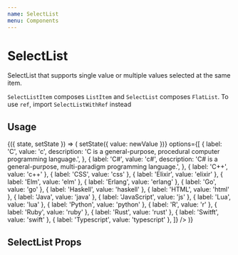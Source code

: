 ```yaml
---
name: SelectList
menu: Components
---
```




# SelectList

SelectList that supports single value or multiple values selected at the same item.

`SelectListItem` composes `ListItem` and `SelectList` composes `FlatList`.
To use `ref`, import `SelectListWithRef` instead

## Usage

<Playground>
  <State initial={{ value: ['c', 'js', 'go'] }}>
    {({ state, setState }) => (
      <Box height={300}>
        <SelectList
          isMulti
          value={state.value}
          onValueChange={(newValue, itemIndex) => setState({ value: newValue })}
          options={[
            {
              label: 'C',
              value: 'c',
              description:
                'C is a general-purpose, procedural computer programming language.',
            },
            {
              label: 'C#',
              value: 'c#',
              description:
                'C# is a general-purpose, multi-paradigm programming language.',
            },
            { label: 'C++', value: 'c++' },
            { label: 'CSS', value: 'css' },
            { label: 'Elixir', value: 'elixir' },
            { label: 'Elm', value: 'elm' },
            { label: 'Erlang', value: 'erlang' },
            { label: 'Go', value: 'go' },
            { label: 'Haskell', value: 'haskell' },
            { label: 'HTML', value: 'html' },
            { label: 'Java', value: 'java' },
            { label: 'JavaScript', value: 'js' },
            { label: 'Lua', value: 'lua' },
            { label: 'Python', value: 'python' },
            { label: 'R', value: 'r' },
            { label: 'Ruby', value: 'ruby' },
            { label: 'Rust', value: 'rust' },
            { label: 'Switft', value: 'swift' },
            { label: 'Typescript', value: 'typescript' },
          ]}
        />
      </Box>
    )}
  </State>
</Playground>

## SelectList Props

<Props of={SelectList} />
